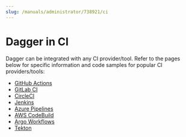 ```yaml
---
slug: /manuals/administrator/738921/ci
---
```


# Dagger in CI

Dagger can be integrated with any CI provider/tool. Refer to the pages below for specific information and code samples for popular CI providers/tools:

- [GitHub Actions](../integrations/642920-github-actions.mdx)
- [GitLab CI](../integrations/734201-gitlab.mdx)
- [CircleCI](../integrations/592501-circleci.mdx )
- [Jenkins](../integrations/322019-jenkins.mdx)
- [Azure Pipelines](../integrations/197291-azure-pipelines.mdx)
- [AWS CodeBuild](../integrations/963919-aws-codebuild.mdx)
- [Argo Workflows](../integrations/533927-argo-workflows.mdx)
- [Tekton](../integrations/728101-tekton.mdx)
